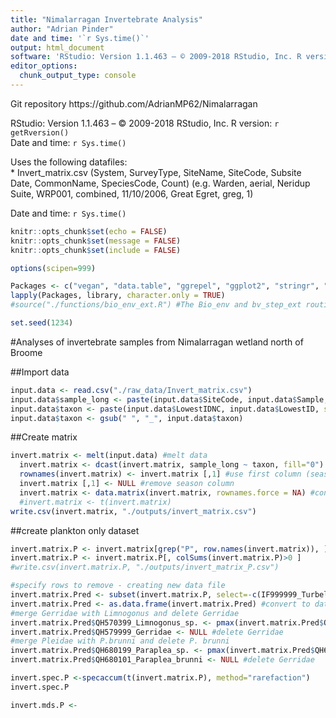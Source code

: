 ```yaml
---
title: "Nimalarragan Invertebrate Analysis"
author: "Adrian Pinder"
date and time: '`r Sys.time()`'
output: html_document
software: 'RStudio: Version 1.1.463 – © 2009-2018 RStudio, Inc. R version: `r getRversion()`'
editor_options: 
  chunk_output_type: console
---
```

  
Git repository https://github.com/AdrianMP62/Nimalarragan  

RStudio: Version 1.1.463 – © 2009-2018 RStudio, Inc. R version: `r getRversion()`  
Date and time: `r Sys.time()`

Uses the following datafiles:  
*  Invert_matrix.csv (System,	SurveyType,	SiteName,	SiteCode,	Subsite	Date,	CommonName,	SpeciesCode,	Count) (e.g. Warden,	aerial,	Neridup Suite,	WRP001,	combined,	11/10/2006,	Great Egret,	greg,	1)



Date and time: `r Sys.time()`

```r
knitr::opts_chunk$set(echo = FALSE)
knitr::opts_chunk$set(message = FALSE)
knitr::opts_chunk$set(include = FALSE)
```

```r
options(scipen=999)
```

```r
Packages <- c("vegan", "data.table", "ggrepel", "ggplot2", "stringr", "reshape2", "knitr", "simba", "zoo", "car")
lapply(Packages, library, character.only = TRUE)
#source("./functions/bio_env_ext.R") #The Bio_env and bv_step_ext routines below comes from http://menugget.blogspot.com.au/2011/06/clarke-and-ainsworths-bioenv-and-bvstep.html
```

```r
set.seed(1234)
```


#Analyses of invertebrate samples from Nimalarragan wetland north of Broome
  
  
##Import data
```r
input.data <- read.csv("./raw_data/Invert_matrix.csv")
input.data$sample_long <- paste(input.data$SiteCode, input.data$Sample, sep = " ")
input.data$taxon <- paste(input.data$LowestIDNC, input.data$LowestID, sep = " ") 
input.data$taxon <- gsub(" ", "_", input.data$taxon)
```

##Create matrix
```r
invert.matrix <- melt(input.data) #melt data 
  invert.matrix <- dcast(invert.matrix, sample_long ~ taxon, fill="0") #create matrix from flat-file
  rownames(invert.matrix) <- invert.matrix [,1] #use first column (season) as row.names
  invert.matrix [,1] <- NULL #remove season column
  invert.matrix <- data.matrix(invert.matrix, rownames.force = NA) #convert data to numeric format
  #invert.matrix <- t(invert.matrix)
write.csv(invert.matrix, "./outputs/invert_matrix.csv")
```

##create plankton only dataset
```r
invert.matrix.P <- invert.matrix[grep("P", row.names(invert.matrix)), ]
invert.matrix.P <- invert.matrix.P[, colSums(invert.matrix.P)>0 ]
#write.csv(invert.matrix.P, "./outputs/invert_matrix_P.csv")
```

```r
#specify rows to remove - creating new data file
invert.matrix.Pred <- subset(invert.matrix.P, select=-c(IF999999_Turbellaria,JB999999_Bdelloidea,MM239999_Arrenuridae,MM999901_Acarina,QC0999A6_Bidessini,QC110499_Berosus_sp.,QD099999_Ceratopogonidae,QH520199_Mesovelia_sp.,QH670499_Anisops_sp.,QO021099_Ischnura_sp.,QO129999_Aeshnidae))
invert.matrix.Pred <- as.data.frame(invert.matrix.Pred) #convert to data.frame to allow calculations
#merge Gerridae with Limnogonus and delete Gerridae
invert.matrix.Pred$QH570399_Limnogonus_sp. <- pmax(invert.matrix.Pred$QH570399_Limnogonus_sp., invert.matrix.Pred$QH579999_Gerridae)
invert.matrix.Pred$QH579999_Gerridae <- NULL #delete Gerridae
#merge Pleidae with P.brunni and delete P. brunni
invert.matrix.Pred$QH680199_Paraplea_sp. <- pmax(invert.matrix.Pred$QH680199_Paraplea_sp., invert.matrix.Pred$QH680101_Paraplea_brunni)
invert.matrix.Pred$QH680101_Paraplea_brunni <- NULL #delete Gerridae
```







```r
invert.spec.P <-specaccum(t(invert.matrix.P), method="rarefaction")
invert.spec.P
```


```r
invert.mds.P <- 
```










